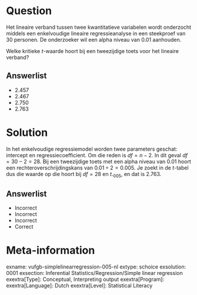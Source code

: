Question
========

Het lineaire verband tussen twee kwantitatieve variabelen wordt onderzocht middels een enkelvoudige lineaire regressieanalyse in een steekproef van 30 personen. De onderzoeker wil een alpha niveau van 0.01 aanhouden. 

Welke kritieke *t*-waarde hoort bij een tweezijdige toets voor het lineaire verband?
  
Answerlist
----------
* 2.457
* 2.467
* 2.750
* 2.763

Solution
========

In het enkelvoudige regressiemodel worden twee parameters geschat: intercept en regressiecoefficient. Om die reden is $df = n-2$. In dit geval $df = 30-2 = 28$. Bij een tweezijdige toets met een alpha niveau van 0.01 hoort een rechteroverschrijdingskans van $0.01 \div 2 = 0.005$. Je zoekt in de *t*-tabel dus die waarde op die hoort bij $df = 28$ en $t._{005}$, en dat is 2.763.

Answerlist
----------
* Incorrect
* Incorrect
* Incorrect
* Correct

Meta-information
================
exname: vufgb-simplelinearregression-005-nl
extype: schoice
exsolution: 0001
exsection: Inferential Statistics/Regression/Simple linear regression
exextra[Type]: Conceptual, Interpreting output
exextra[Program]: 
exextra[Language]: Dutch
exextra[Level]: Statistical Literacy
